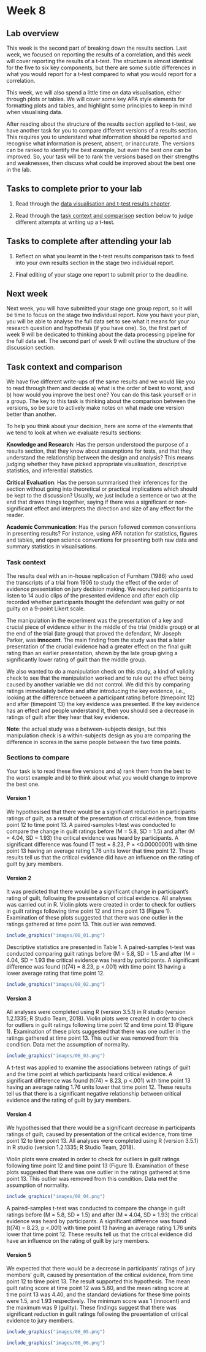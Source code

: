 # Week 8

## Lab overview

This week is the second part of breaking down the results section. Last week, we focused on reporting the results of a correlation, and this week will cover reporting the results of a t-test. The structure is almost identical for the five to six key components, but there are some subtle differences in what you would report for a t-test compared to what you would report for a correlation.

This week, we will also spend a little time on data visualisation, either through plots or tables. We will cover some key APA style elements for formatting plots and tables, and highlight some principles to keep in mind when visualising data. 

After reading about the structure of the results section applied to t-test, we have another task for you to compare different versions of a results section. This requires you to understand what information should be reported and recognise what information is present, absent, or inaccurate. The versions can be ranked to identify the best example, but even the best one can be improved. So, your task will be to rank the versions based on their strengths and weaknesses, then discuss what could be improved about the best one in the lab. 

## Tasks to complete prior to your lab

1. Read through the [data visualisation and t-test results chapter](#visualisation-results).

2. Read through the [task context and comparison](#C8-task) section below to judge different attempts at writing up a t-test. 

## Tasks to complete after attending your lab

1. Reflect on what you learnt in the t-test results comparison task to feed into your own results section in the stage two individual report. 

2. Final editing of your stage one report to submit prior to the deadline. 

## Next week

Next week, you will have submitted your stage one group report, so it will be time to focus on the stage two individual report. Now you have your plan, you will be able to analyse the full data set to see what it means for your research question and hypothesis (if you have one). So, the first part of week 9 will be dedicated to thinking about the data processing pipeline for the full data set. The second part of week 9 will outline the structure of the discussion section. 

## Task context and comparison{#C8-task}

We have five different write-ups of the same results and we would like you to read through them and decide a) what is the order of best to worst, and b) how would you improve the best one? You can do this task yourself or in a group. The key to this task is thinking about the comparison between the versions, so be sure to actively make notes on what made one version better than another. 

To help you think about your decision, here are some of the elements that we tend to look at when we evaluate results sections:

**Knowledge and Research**: Has the person understood the purpose of a results section, that they know about assumptions for tests, and that they understand the relationship between the design and analysis? This means judging whether they have picked appropriate visualisation, descriptive statistics, and inferential statistics.

**Critical Evaluation**: Has the person summarised their inferences for the section without going into theoretical or practical implications which should be kept to the discussion? Usually, we just include a sentence or two at the end that draws things together, saying if there was a significant or non-significant effect and interprets the direction and size of any effect for the reader.

**Academic Communication**: Has the person followed common conventions in presenting results? For instance, using APA notation for statistics, figures and tables, and open science conventions for presenting both raw data and summary statistics in visualisations.

### Task context

The results deal with an in-house replication of Furnham (1986) who used the transcripts of a trial from 1906 to study the effect of the order of evidence presentation on jury decision making. We recruited participants to listen to 14 audio clips of the presented evidence and after each clip recorded whether participants thought the defendant was guilty or not guilty on a 9-point Likert scale. 

The manipulation in the experiment was the presentation of a key and crucial piece of evidence either in the middle of the trial (middle group) or at the end of the trial (late group) that proved the defendant, Mr Joseph Parker, was **innocent**. The main finding from the study was that a later presentation of the crucial evidence had a greater effect on the final guilt rating than an earlier presentation, shown by the late group giving a significantly lower rating of guilt than the middle group.

We also wanted to do a manipulation check on this study, a kind of validity check to see that the manipulation worked and to rule out the effect being caused by another variable we did not control. We did this by comparing ratings immediately before and after introducing the key evidence, i.e., looking at the difference between a participant rating before (timepoint 12) and after (timepoint 13) the key evidence was presented. If the key evidence has an effect and people understand it, then you should see a decrease in ratings of guilt after they hear that key evidence. 

**Note**: the actual study was a between-subjects design, but this manipulation check is a within-subjects design as you are comparing the difference in scores in the same people between the two time points. 

### Sections to compare 

Your task is to read these five versions and a) rank them from the best to the worst example and b) to think about what you would change to improve the best one. 

#### Version 1 

We hypothesised that there would be a significant reduction in participants ratings of guilt, as a result of the presentation of critical evidence, from time point 12 to time point 13. A paired-samples t-test was conducted to compare the change in guilt ratings before (M = 5.8, SD = 1.5) and after (M = 4.04, SD = 1.93) the critical evidence was heard by participants. A significant difference was found (T test = 8.23, P = <0.00000001) with time point 13 having an average rating 1.76 units lower that time point 12. These results tell us that the critical evidence did have an influence on the rating of guilt by jury members. 

#### Version 2

It was predicted that there would be a significant change in participant’s rating of guilt, following the presentation of critical evidence. All analyses was carried out in R. Violin plots were created in order to check for outliers in guilt ratings following time point 12 and time point 13 (Figure 1). Examination of these plots suggested that there was one outlier in the ratings gathered at time point 13. This outlier was removed. 

```r
include_graphics("images/08_01.png")
```

Descriptive statistics are presented in Table 1. A paired-samples t-test was conducted comparing guilt ratings before (M = 5.8, SD = 1.5 and after (M = 4.04, SD = 1.93 the critical evidence was heard by participants. A significant difference was found (t(74) = 8.23, p <.001) with time point 13 having a lower average rating that time point 12. 

```r
include_graphics("images/08_02.png")
```

#### Version 3

All analyses were completed using R (version 3.5.1) in R studio (version 1.2.1335; R Studio Team, 2018). Violin plots were created in order to check for outliers in guilt ratings following time point 12 and time point 13 (Figure 1). Examination of these plots suggested that there was one outlier in the ratings gathered at time point 13. This outlier was removed from this condition. Data met the assumption of normality. 

```r
include_graphics("images/08_03.png")
```

A t-test was applied to examine the associations between ratings of guilt and the time point at which participants heard critical evidence. A significant difference was found (t(74) = 8.23, p <.001) with time point 13 having an average rating 1.76 units lower that time point 12. These results tell us that there is a significant negative relationship between critical evidence and the rating of guilt by jury members. 

#### Version 4

We hypothesised that there would be a significant decrease in participants ratings of guilt, caused by presentation of the critical evidence, from time point 12 to time point 13. All analyses were completed using R (version 3.5.1) in R studio (version 1.2.1335; R Studio Team, 2018). 

Violin plots were created in order to check for outliers in guilt ratings following time point 12 and time point 13 (Figure 1). Examination of these plots suggested that there was one outlier in the ratings gathered at time point 13. This outlier was removed from this condition. Data met the assumption of normality. 

```r
include_graphics("images/08_04.png")
```

A paired-samples t-test was conducted to compare the change in guilt ratings before (M = 5.8, SD = 1.5) and after (M = 4.04, SD = 1.93) the critical evidence was heard by participants. A significant difference was found (t(74) = 8.23, p <.001) with time point 13 having an average rating 1.76 units lower that time point 12. These results tell us that the critical evidence did have an influence on the rating of guilt by jury members. 

#### Version 5 

We expected that there would be a decrease in participants’ ratings of jury members’ guilt, caused by presentation of the critical evidence, from time point 12 to time point 13. The result supported this hypothesis. The mean guilt rating score at time point 12 was 5.80, and the mean rating score at time point 13 was 4.40, and the standard deviations for these time points were 1.5, and 1.93 respectively. The minimum score was 1 (innocent) and the maximum was 9 (guilty). These findings suggest that there was significant reduction in guilt ratings following the presentation of critical evidence to jury members. 

```r
include_graphics("images/08_05.png")
```

```r
include_graphics("images/08_06.png")
```
